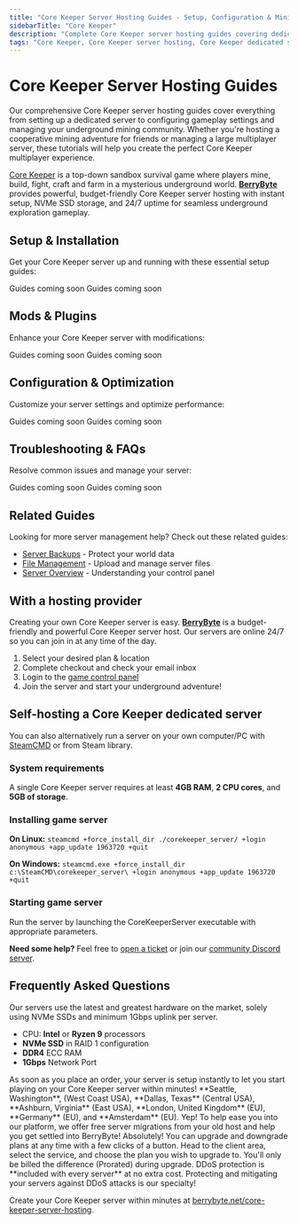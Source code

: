 ```yaml
---
title: "Core Keeper Server Hosting Guides - Setup, Configuration & Mining Management"
sidebarTitle: "Core Keeper"
description: "Complete Core Keeper server hosting guides covering dedicated server setup, configuration settings, mod management, and troubleshooting for the underground mining survival game."
tags: "Core Keeper, Core Keeper server hosting, Core Keeper dedicated server, Core Keeper multiplayer, underground mining"
---
```


# Core Keeper Server Hosting Guides

Our comprehensive Core Keeper server hosting guides cover everything from setting up a dedicated server to configuring gameplay settings and managing your underground mining community. Whether you're hosting a cooperative mining adventure for friends or managing a large multiplayer server, these tutorials will help you create the perfect Core Keeper multiplayer experience.

[Core Keeper](https://store.steampowered.com/app/1621690/Core_Keeper/) is a top-down sandbox survival game where players mine, build, fight, craft and farm in a mysterious underground world. **[BerryByte](https://berrybyte.net/core-keeper-server-hosting)** provides powerful, budget-friendly Core Keeper server hosting with instant setup, NVMe SSD storage, and 24/7 uptime for seamless underground exploration gameplay.

## Setup & Installation

Get your Core Keeper server up and running with these essential setup guides:

<CardGroup cols={2}>
  <Card title="Server Setup" href="#" icon="server">
    Guides coming soon
  </Card>
  <Card title="Join Your Server" href="#" icon="users">
    Guides coming soon
  </Card>
</CardGroup>

## Mods & Plugins

Enhance your Core Keeper server with modifications:

<CardGroup cols={2}>
  <Card title="Installing Mods" href="#" icon="puzzle-piece">
    Guides coming soon
  </Card>
  <Card title="Popular Mining Mods" href="#" icon="pickaxe">
    Guides coming soon
  </Card>
</CardGroup>

## Configuration & Optimization

Customize your server settings and optimize performance:

<CardGroup cols={2}>
  <Card title="Server Configuration" href="#" icon="settings">
    Guides coming soon
  </Card>
  <Card title="Performance Optimization" href="#" icon="gauge">
    Guides coming soon
  </Card>
</CardGroup>

## Troubleshooting & FAQs

Resolve common issues and manage your server:

<CardGroup cols={2}>
  <Card title="Admin Commands" href="#" icon="terminal">
    Guides coming soon
  </Card>
  <Card title="Common Server Issues" href="#" icon="wrench">
    Guides coming soon
  </Card>
</CardGroup>

## Related Guides

Looking for more server management help? Check out these related guides:

- [Server Backups](/panel/backups) - Protect your world data
- [File Management](/panel/importing-files) - Upload and manage server files
- [Server Overview](/panel/overview) - Understanding your control panel

## With a hosting provider
Creating your own Core Keeper server is easy. **[BerryByte](https://berrybyte.net/core-keeper-server-hosting)** is a budget-friendly and powerful Core Keeper server host. Our servers are online 24/7 so you can join in at any time of the day.

1. Select your desired plan & location
2. Complete checkout and check your email inbox
3. Login to the [game control panel](https://game.berrybyte.net)
4. Join the server and start your underground adventure!

## Self-hosting a Core Keeper dedicated server

You can also alternatively run a server on your own computer/PC with [SteamCMD](https://developer.valvesoftware.com/wiki/SteamCMD) or from Steam library.

### System requirements

A single Core Keeper server requires at least **4GB RAM**, **2 CPU cores**, and **5GB of storage**.

### Installing game server

**On Linux:**
`steamcmd +force_install_dir ./corekeeper_server/ +login anonymous +app_update 1963720 +quit`

**On Windows:**
`steamcmd.exe +force_install_dir c:\SteamCMD\corekeeper_server\ +login anonymous +app_update 1963720 +quit`

### Starting game server

Run the server by launching the CoreKeeperServer executable with appropriate parameters.

**Need some help?** Feel free to [open a ticket](https://berrybyte.net/support) or join our [community Discord server](https://berrybyte.net/discord).

## Frequently Asked Questions

<AccordionGroup>

<Accordion title="What are the specs on the servers?">
Our servers use the latest and greatest hardware on the market, solely using NVMe SSDs and minimum 1Gbps uplink per server.

- CPU: **Intel** or **Ryzen 9** processors
- **NVMe SSD** in RAID 1 configuration
- **DDR4** ECC RAM
- **1Gbps** Network Port
</Accordion>

<Accordion title="How long does setup take?">
As soon as you place an order, your server is setup instantly to let you start playing on your Core Keeper server within minutes!
</Accordion>

<Accordion title="What locations are the servers in?">
**Seattle, Washington**, (West Coast USA), **Dallas, Texas** (Central USA), **Ashburn, Virginia** (East USA), **London, United Kingdom** (EU), **Germany** (EU), and **Amsterdam** (EU).
</Accordion>

<Accordion title="Can I migrate my existing server to BerryByte?">
Yep! To help ease you into our platform, we offer free server migrations from your old host and help you get settled into BerryByte!
</Accordion>

<Accordion title="Can I upgrade/downgrade my server later on?">
Absolutely! You can upgrade and downgrade plans at any time with a few clicks of a button. Head to the client area, select the service, and choose the plan you wish to upgrade to. You'll only be billed the difference (Prorated) during upgrade.
</Accordion>

<Accordion title="Are the servers DDoS protected?">
DDoS protection is **included with every server** at no extra cost. Protecting and mitigating your servers against DDoS attacks is our specialty!
</Accordion>

</AccordionGroup>

Create your Core Keeper server within minutes at [berrybyte.net/core-keeper-server-hosting](https://berrybyte.net/core-keeper-server-hosting).